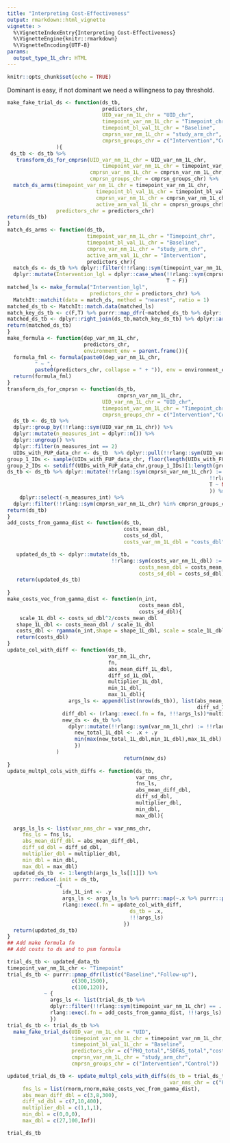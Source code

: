 ```yaml
---
title: "Interpreting Cost-Effectiveness"
output: rmarkdown::html_vignette
vignette: >
  %\VignetteIndexEntry{Interpreting Cost-Effectiveness}
  %\VignetteEngine{knitr::rmarkdown}
  %\VignetteEncoding{UTF-8}
params:
  output_type_1L_chr: HTML
---
```


```r
knitr::opts_chunk$set(echo = TRUE)
```

Dominant is easy, if not dominant we need a willingness to pay threshold.

```r
make_fake_trial_ds <- function(ds_tb,
                               predictors_chr,
                               UID_var_nm_1L_chr = "UID_chr",
                               timepoint_var_nm_1L_chr = "Timepoint_chr",
                               timepoint_bl_val_1L_chr = "Baseline",
                               cmprsn_var_nm_1L_chr = "study_arm_chr",
                               cmprsn_groups_chr = c("Intervention","Control")
                ){
 ds_tb <- ds_tb %>%
   transform_ds_for_cmprsn(UID_var_nm_1L_chr = UID_var_nm_1L_chr,
                               timepoint_var_nm_1L_chr = timepoint_var_nm_1L_chr,
                           cmprsn_var_nm_1L_chr = cmprsn_var_nm_1L_chr,
                           cmprsn_groups_chr = cmprsn_groups_chr) %>%
  match_ds_arms(timepoint_var_nm_1L_chr = timepoint_var_nm_1L_chr,
                             timepoint_bl_val_1L_chr = timepoint_bl_val_1L_chr,
                             cmprsn_var_nm_1L_chr = cmprsn_var_nm_1L_chr,
                             active_arm_val_1L_chr = cmprsn_groups_chr[1],
                predictors_chr = predictors_chr)
return(ds_tb)
}
match_ds_arms <- function(ds_tb,
                          timepoint_var_nm_1L_chr = "Timepoint_chr",
                          timepoint_bl_val_1L_chr = "Baseline",
                          cmprsn_var_nm_1L_chr = "study_arm_chr",
                          active_arm_val_1L_chr = "Intervention",
                          predictors_chr){
  match_ds <- ds_tb %>% dplyr::filter(!!rlang::sym(timepoint_var_nm_1L_chr) == timepoint_bl_val_1L_chr) %>%
  dplyr::mutate(Intervention_lgl = dplyr::case_when(!!rlang::sym(cmprsn_var_nm_1L_chr) == active_arm_val_1L_chr ~ T,
                                                    T ~ F)) 
matched_ls <- make_formula("Intervention_lgl",
                           predictors_chr = predictors_chr) %>%
  MatchIt::matchit(data = match_ds, method = "nearest", ratio = 1)
matched_ds_tb <- MatchIt::match.data(matched_ls) 
match_key_ds_tb <- c(F,T) %>% purrr::map_dfr(~matched_ds_tb %>% dplyr::filter(Intervention_lgl == .x) %>% dplyr::arrange(distance) %>% dplyr::mutate(match_idx_int = 1:dplyr::n())) %>% dplyr::arrange(match_idx_int) %>% dplyr::select(UID, study_arm_chr, match_idx_int)
matched_ds_tb <- dplyr::right_join(ds_tb,match_key_ds_tb) %>% dplyr::arrange(match_idx_int)
return(matched_ds_tb)
}
make_formula <- function(dep_var_nm_1L_chr,
                         predictors_chr,
                         environment_env = parent.frame()){
  formula_fml <- formula(paste0(dep_var_nm_1L_chr,
         " ~ ",
         paste0(predictors_chr, collapse = " + ")), env = environment_env)
  return(formula_fml)
}
transform_ds_for_cmprsn <- function(ds_tb,
                                    cmprsn_var_nm_1L_chr,
                               UID_var_nm_1L_chr = "UID_chr",
                               timepoint_var_nm_1L_chr = "Timepoint_chr",
                               cmprsn_groups_chr = c("Intervention","Control")){
  ds_tb <- ds_tb %>%
  dplyr::group_by(!!rlang::sym(UID_var_nm_1L_chr)) %>%
  dplyr::mutate(n_measures_int = dplyr::n()) %>%
  dplyr::ungroup() %>%
  dplyr::filter(n_measures_int == 2)
  UIDs_with_FUP_data_chr <- ds_tb  %>% dplyr::pull(!!rlang::sym(UID_var_nm_1L_chr)) %>% unique()
group_1_IDs <- sample(UIDs_with_FUP_data_chr, floor(length(UIDs_with_FUP_data_chr)/2))
group_2_IDs <- setdiff(UIDs_with_FUP_data_chr,group_1_IDs)[1:length(group_1_IDs)]
ds_tb <- ds_tb %>% dplyr::mutate(!!rlang::sym(cmprsn_var_nm_1L_chr) := dplyr::case_when(!!rlang::sym(UID_var_nm_1L_chr) %in% group_1_IDs ~ cmprsn_groups_chr[1],
                                                                  !!rlang::sym(UID_var_nm_1L_chr) %in% group_2_IDs ~ cmprsn_groups_chr[2],
                                                                  T ~ NA_character_
                                                                  )) %>%
    dplyr::select(-n_measures_int) %>%
  dplyr::filter(!!rlang::sym(cmprsn_var_nm_1L_chr) %in% cmprsn_groups_chr) 
return(ds_tb)
}
add_costs_from_gamma_dist <- function(ds_tb,
                                      costs_mean_dbl,
                                      costs_sd_dbl,
                                      costs_var_nm_1L_dbl = "costs_dbl"){

   updated_ds_tb <- dplyr::mutate(ds_tb, 
                                  !!rlang::sym(costs_var_nm_1L_dbl) := make_costs_vec_from_gamma_dist(n_int  =nrow(ds_tb),
                                           costs_mean_dbl = costs_mean_dbl,
                                           costs_sd_dbl = costs_sd_dbl))
   return(updated_ds_tb)
  
}
make_costs_vec_from_gamma_dist <- function(n_int,
                                           costs_mean_dbl,
                                           costs_sd_dbl){
    scale_1L_dbl <- costs_sd_dbl^2/costs_mean_dbl
   shape_1L_dbl <- costs_mean_dbl / scale_1L_dbl
   costs_dbl <- rgamma(n_int,shape = shape_1L_dbl, scale = scale_1L_dbl)
   return(costs_dbl)
}
update_col_with_diff <- function(ds_tb,
                                 var_nm_1L_chr,
                                 fn,
                                 abs_mean_diff_1L_dbl,
                                 diff_sd_1L_dbl,
                                 multiplier_1L_dbl,
                                 min_1L_dbl,
                                 max_1L_dbl){
                    args_ls <- append(list(nrow(ds_tb)), list(abs_mean_diff_1L_dbl,
                                                              diff_sd_1L_dbl)) %>% unname()
                  diff_dbl <- (rlang::exec(.fn = fn, !!!args_ls))*multiplier_1L_dbl
                  new_ds <- ds_tb %>%
                    dplyr::mutate(!!rlang::sym(var_nm_1L_chr) := !!rlang::sym(var_nm_1L_chr) %>% purrr::map2_dbl(diff_dbl, ~{
                      new_total_1L_dbl <- .x + .y
                      min(max(new_total_1L_dbl,min_1L_dbl),max_1L_dbl)
                      })
                )
                                      return(new_ds)
}
update_multpl_cols_with_diffs <- function(ds_tb,
                                          var_nms_chr,
                                          fns_ls,
                                          abs_mean_diff_dbl,
                                          diff_sd_dbl,
                                          multiplier_dbl,
                                          min_dbl,
                                          max_dbl){
  
  args_ls_ls <- list(var_nms_chr = var_nms_chr,
     fns_ls = fns_ls,
     abs_mean_diff_dbl = abs_mean_diff_dbl,
     diff_sd_dbl = diff_sd_dbl,
     multiplier_dbl = multiplier_dbl,
     min_dbl = min_dbl,
     max_dbl = max_dbl)
  updated_ds_tb  <- 1:length(args_ls_ls[[1]]) %>%
  purrr::reduce(.init = ds_tb,
                ~{
                  idx_1L_int <- .y
                  args_ls <- args_ls_ls %>% purrr::map(~.x %>% purrr::pluck(idx_1L_int)) %>% unname()
                  rlang::exec(.fn = update_col_with_diff,
                                        ds_tb = .x,
                                        !!!args_ls)
                                      })
  return(updated_ds_tb)
}
## Add make formula fn
## Add costs to ds and to psm formula
```
```r
trial_ds_tb <- updated_data_tb 
timepoint_var_nm_1L_chr <- "Timepoint"
trial_ds_tb <- purrr::pmap_dfr(list(c("Baseline","Follow-up"),
                     c(300,1500),
                     c(100,120)),
            ~ {
              args_ls <- list(trial_ds_tb %>%
              dplyr::filter(!!rlang::sym(timepoint_var_nm_1L_chr) == ..1),..2,..3)
              rlang::exec(.fn = add_costs_from_gamma_dist, !!!args_ls)
              }) 
trial_ds_tb <- trial_ds_tb %>%
  make_fake_trial_ds(UID_var_nm_1L_chr = "UID", 
                     timepoint_var_nm_1L_chr = timepoint_var_nm_1L_chr,
                     timepoint_bl_val_1L_chr = "Baseline",
                     predictors_chr = c("PHQ_total","SOFAS_total","costs_dbl"),
                     cmprsn_var_nm_1L_chr = "study_arm_chr",
                     cmprsn_groups_chr = c("Intervention","Control")) 

updated_trial_ds_tb <- update_multpl_cols_with_diffs(ds_tb = trial_ds_tb,
                                                     var_nms_chr = c("PHQ_total","SOFAS_total","costs_dbl"),
     fns_ls = list(rnorm,rnorm,make_costs_vec_from_gamma_dist),
     abs_mean_diff_dbl = c(3,8,300),
     diff_sd_dbl = c(7,10,400),
     multiplier_dbl = c(1,1,1),
     min_dbl = c(0,0,0),
     max_dbl = c(27,100,Inf))

trial_ds_tb 

```

